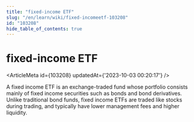 ```yaml
---
title: "fixed-income ETF"
slug: "/en/learn/wiki/fixed-incomeetf-103208"
id: "103208"
hide_table_of_contents: true
---
```



# fixed-income ETF

<ArticleMeta id={103208} updatedAt={'2023-10-03 00:20:17'} />
<div className='border-solid border-b border-t-0 my-4 border-[var(--ifm-color-gray-300)]' />

A fixed income ETF is an exchange-traded fund whose portfolio consists mainly of fixed income securities such as bonds and bond derivatives. Unlike traditional bond funds, fixed income ETFs are traded like stocks during trading, and typically have lower management fees and higher liquidity.
